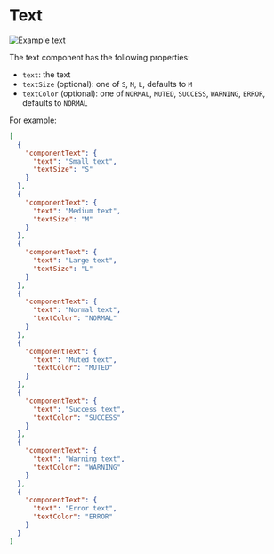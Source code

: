 

# Text

<ImageContainer withBorder={true}>![Example text](/images/ui-components/text.png)</ImageContainer>

The text component has the following properties:

- `text`: the text
- `textSize` (optional): one of `S`, `M`, `L`, defaults to `M`
- `textColor` (optional): one of `NORMAL`, `MUTED`, `SUCCESS`, `WARNING`, `ERROR`, defaults to `NORMAL`

For example:

```json
[
  {
    "componentText": {
      "text": "Small text",
      "textSize": "S"
    }
  },
  {
    "componentText": {
      "text": "Medium text",
      "textSize": "M"
    }
  },
  {
    "componentText": {
      "text": "Large text",
      "textSize": "L"
    }
  },
  {
    "componentText": {
      "text": "Normal text",
      "textColor": "NORMAL"
    }
  },
  {
    "componentText": {
      "text": "Muted text",
      "textColor": "MUTED"
    }
  },
  {
    "componentText": {
      "text": "Success text",
      "textColor": "SUCCESS"
    }
  },
  {
    "componentText": {
      "text": "Warning text",
      "textColor": "WARNING"
    }
  },
  {
    "componentText": {
      "text": "Error text",
      "textColor": "ERROR"
    }
  }
]
```
